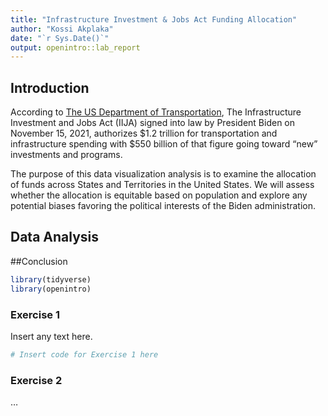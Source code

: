 ---
title: "Infrastructure Investment & Jobs Act Funding Allocation"
author: "Kossi Akplaka"
date: "`r Sys.Date()`"
output: openintro::lab_report
---

## Introduction

According to [The US Department of Transportation]("https://www.phmsa.dot.gov/legislative-mandates/bipartisan-infrastructure-law-bil-infrastructure-investment-and-jobs-act-iija#:~:text=The%20Infrastructure%20Investment%20and%20Jobs,%22new%22%20investments%20and%20programs."), The Infrastructure Investment and Jobs Act (IIJA) signed into law by President Biden on November 15, 2021, authorizes $1.2 trillion for transportation and infrastructure spending with $550 billion of that figure going toward "new" investments and programs.

The purpose of this data visualization analysis is to examine the allocation of funds across States and Territories in the United States. We will assess whether the allocation is equitable based on population and explore any potential biases favoring the political interests of the Biden administration.



## Data Analysis


##Conclusion

```{r load-packages, message=FALSE}
library(tidyverse)
library(openintro)
```

### Exercise 1

Insert any text here.

```{r code-chunk-label}
# Insert code for Exercise 1 here
```

### Exercise 2

...

